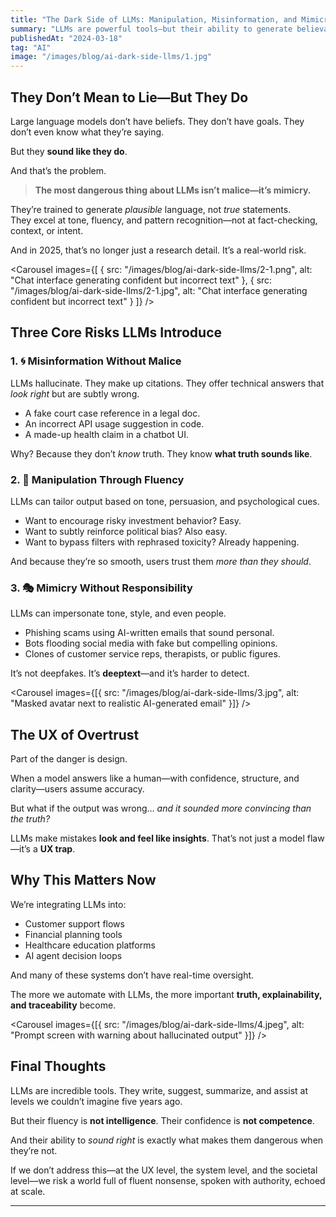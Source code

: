```yaml
---
title: "The Dark Side of LLMs: Manipulation, Misinformation, and Mimicry"
summary: "LLMs are powerful tools—but their ability to generate believable language makes them uniquely dangerous in subtle ways. Here's why fluency, not intent, may be the real threat."
publishedAt: "2024-03-18"
tag: "AI"
image: "/images/blog/ai-dark-side-llms/1.jpg"
---
```


## They Don’t Mean to Lie—But They Do

Large language models don’t have beliefs. They don’t have goals. They don’t even know what they’re saying.

But they **sound like they do**.

And that’s the problem.

> **The most dangerous thing about LLMs isn’t malice—it’s mimicry.**

They’re trained to generate *plausible* language, not *true* statements.  
They excel at tone, fluency, and pattern recognition—not at fact-checking, context, or intent.

And in 2025, that’s no longer just a research detail. It’s a real-world risk.

<Carousel
  images={[
    { src: "/images/blog/ai-dark-side-llms/2-1.png", alt: "Chat interface generating confident but incorrect text" },
    { src: "/images/blog/ai-dark-side-llms/2-1.jpg", alt: "Chat interface generating confident but incorrect text" }
  ]}
/>

## Three Core Risks LLMs Introduce

### 1. 🌀 Misinformation Without Malice

LLMs hallucinate. They make up citations. They offer technical answers that *look right* but are subtly wrong.

- A fake court case reference in a legal doc.
- An incorrect API usage suggestion in code.
- A made-up health claim in a chatbot UI.

Why? Because they don’t *know* truth. They know **what truth sounds like**.

### 2. 🧠 Manipulation Through Fluency

LLMs can tailor output based on tone, persuasion, and psychological cues.

- Want to encourage risky investment behavior? Easy.
- Want to subtly reinforce political bias? Also easy.
- Want to bypass filters with rephrased toxicity? Already happening.

And because they’re so smooth, users trust them *more than they should*.

### 3. 🎭 Mimicry Without Responsibility

LLMs can impersonate tone, style, and even people.

- Phishing scams using AI-written emails that sound personal.
- Bots flooding social media with fake but compelling opinions.
- Clones of customer service reps, therapists, or public figures.

It’s not deepfakes. It’s **deeptext**—and it’s harder to detect.

<Carousel
  images={[{ src: "/images/blog/ai-dark-side-llms/3.jpg", alt: "Masked avatar next to realistic AI-generated email" }]}
/>

## The UX of Overtrust

Part of the danger is design.

When a model answers like a human—with confidence, structure, and clarity—users assume accuracy.

But what if the output was wrong… *and it sounded more convincing than the truth?*

LLMs make mistakes **look and feel like insights**. That’s not just a model flaw—it’s a **UX trap**.

## Why This Matters Now

We’re integrating LLMs into:
- Customer support flows
- Financial planning tools
- Healthcare education platforms
- AI agent decision loops

And many of these systems don’t have real-time oversight.

The more we automate with LLMs, the more important **truth, explainability, and traceability** become.

<Carousel
  images={[{ src: "/images/blog/ai-dark-side-llms/4.jpeg", alt: "Prompt screen with warning about hallucinated output" }]}
/>

## Final Thoughts

LLMs are incredible tools. They write, suggest, summarize, and assist at levels we couldn’t imagine five years ago.

But their fluency is **not intelligence**. Their confidence is **not competence**.

And their ability to *sound right* is exactly what makes them dangerous when they’re not.

If we don’t address this—at the UX level, the system level, and the societal level—we risk a world full of fluent nonsense, spoken with authority, echoed at scale.

---